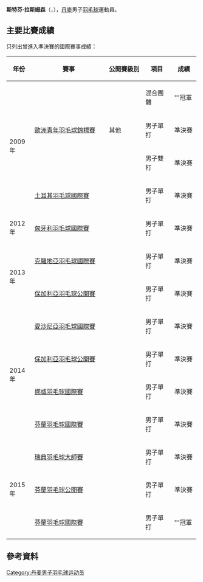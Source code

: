 {{noteTA|G1=Badminton}}
{{Infobox 羽球選手
| playername              = 斯特芬·拉斯姆森(羽球)<br />{{lang|da|Steffen Rasmussen}}
| image                   = 
| size                    = 
| caption                 = 
| birth_name              = 
| date_of_birth           = {{birth_date_and_age|1991|4|15}}
| place_of_birth          = 
| height                  = 
| weight                  = 
| event                   = 男子單打
| country                 = {{DEN}}
| years_active            = 
| handedness              = 
| coach                   = 
| highest_ranking         = 第105位（男單）
| date_of_highest_ranking = 2015年3月19日<ref name="ranking">[http://bwfcontent.tournamentsoftware.com/ranking/player.aspx?id=8745&player=144242 BWF World Ranking - Ranking of Steffen RASMUSSEN (37669)]{{en}}</ref>
| current_ranking         = 第108位（男單）
| date_of_current_ranking = 2015年4月9日<ref>[http://bwfcontent.tournamentsoftware.com/ranking/category.aspx?id=8745&category=472 BWF World Ranking - BWF世界排名榜 (4/9/2015) - Men's singles]{{en}}</ref>
| played                  = 89勝–44負（男單）<br/>0勝–1負（男雙）
| titles                  = 
| bwf_profile             = 929F505D-A066-42D2-851F-3F0D9CA569DD
| bwf_id                  = 37669
| updated                 = 2015年4月14日
}}
{{MedalTableTop}}
{{MedalSport | 男子[[羽毛球|羽毛球]]}}
{{MedalCountry | {{DEN}}}}
{{MedalCompetition | [[歐洲青年羽毛球錦標賽|歐洲青年羽毛球錦標賽]]}}
{{MedalGold  | [[2009年歐洲青年羽毛球錦標賽|2009年 米蘭]] | 混合團體 }}
{{MedalBronze| [[2009年歐洲青年羽毛球錦標賽|2009年 米蘭]] | 男子單打 }}
{{MedalBronze| [[2009年歐洲青年羽毛球錦標賽|2009年 米蘭]] | 男子雙打 }}
{{MedalBottom}}
'''斯特芬·拉斯姆森'''（{{lang-da|'''Steffen Rasmussen'''}}，{{bd|1991年|4月15日||}}），[[丹麥|丹麥]]男子[[羽毛球|羽毛球]]運動員。

==主要比賽成績==
只列出曾進入準決賽的國際賽事成績：
{| class=wikitable style="text-align:center; font-size:small;" 
!width="50"|年份
!width="180"|賽事
!width="80"|公開賽級別
!width="60"|項目
!width="50"|成績
|-
!rowspan="4"|2009年
|rowspan="3"|[[2009年歐洲青年羽毛球錦標賽|歐洲青年羽毛球錦標賽]]
|rowspan="3"|其他
|混合團體
|bgcolor="gold"|'''冠軍
|-
|男子單打
|bgcolor="#b8860b"|準決賽
|-
|男子雙打
|bgcolor="#b8860b"|準決賽
|-
|[[2009年土耳其羽毛球國際賽|土耳其羽毛球國際賽]]
|{{BWFIS}}
|男子單打
|bgcolor="#b8860b"|準決賽
|-
!rowspan="1"|2012年
|[[2012年匈牙利羽毛球國際賽|匈牙利羽毛球國際賽]]
|{{BWFIS}}
|男子單打
|bgcolor="#b8860b"|準決賽
|-
!rowspan="2"|2013年
|[[2013年克羅地亞羽毛球國際賽|克羅地亞羽毛球國際賽]]
|{{BWFIS}}
|男子單打
|bgcolor="#b8860b"|準決賽
|-
|[[2013年保加利亞羽毛球公開賽|保加利亞羽毛球公開賽]]
|{{BWFIS}}
|男子單打
|bgcolor="#b8860b"|準決賽
|-
!rowspan="4"|2014年
|[[2014年愛沙尼亞羽毛球國際賽|愛沙尼亞羽毛球國際賽]]
|{{BWFIS}}
|男子單打
|bgcolor="#b8860b"|準決賽
|-
|[[2014年保加利亞羽毛球公開賽|保加利亞羽毛球公開賽]]
|{{BWFIS}}
|男子單打
|bgcolor="#b8860b"|準決賽
|-
|[[2014年挪威羽毛球國際賽|挪威羽毛球國際賽]]
|{{BWFIS}}
|男子單打
|bgcolor="#b8860b"|準決賽
|-
|[[2014年芬蘭羽毛球國際賽|芬蘭羽毛球國際賽]]
|{{BWFIS}}
|男子單打
|bgcolor="#b8860b"|準決賽
|-
!rowspan="3"|2015年
|[[2015年瑞典羽毛球大師賽|瑞典羽毛球大師賽]]
|{{BWFIC}}
|男子單打
|bgcolor="#b8860b"|準決賽
|-
|[[2015年芬蘭羽毛球公開賽|芬蘭羽毛球公開賽]]
|{{BWFIC}}
|男子單打
|bgcolor="#b8860b"|準決賽
|-
|[[2015年芬蘭羽毛球國際賽|芬蘭羽毛球國際賽]]
|{{BWFIS}}
|男子單打
|bgcolor="gold"|'''冠軍
|}
{{BWF賽事級別索引}}

== 參考資料 ==
{{Reflist}}

{{DEFAULTSORT:Rasmussen, Steffen}}
[[Category:丹麦男子羽毛球运动员|Category:丹麦男子羽毛球运动员]]